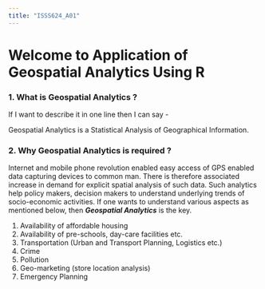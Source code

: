 ```yaml
---
title: "ISSS624_A01"
---
```


# Welcome to Application of Geospatial Analytics Using R

### 1. What is Geospatial Analytics ?

If I want to describe it in one line then I can say -

Geospatial Analytics is a Statistical Analysis of Geographical Information.

### 2. Why Geospatial Analytics is required ?

Internet and mobile phone revolution enabled easy access of GPS enabled data capturing devices to common man. There is therefore associated increase in demand for explicit spatial analysis of such data. Such analytics help policy makers, decision makers to understand underlying trends of socio-economic activities. If one wants to understand various aspects as mentioned below, then ***Geospatial Analytics*** is the key.

1.  Availability of affordable housing
2.  Availability of pre-schools, day-care facilities etc.
3.  Transportation (Urban and Transport Planning, Logistics etc.)
4.  Crime
5.  Pollution
6.  Geo-marketing (store location analysis)
7.  Emergency Planning
